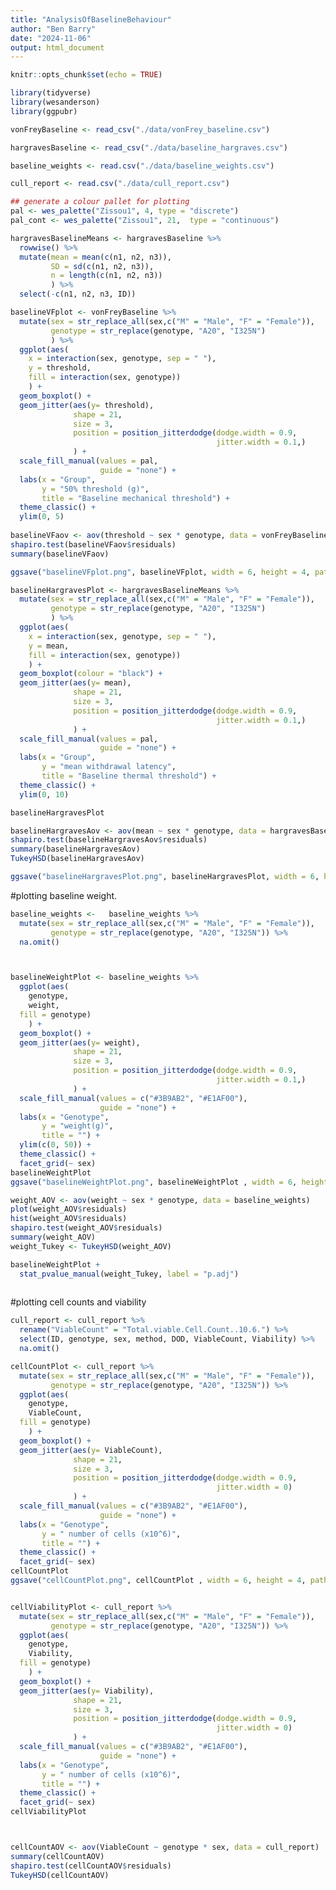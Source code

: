 ```yaml
---
title: "AnalysisOfBaselineBehaviour"
author: "Ben Barry"
date: "2024-11-06"
output: html_document
---
```


```r
knitr::opts_chunk$set(echo = TRUE)
```

```r
library(tidyverse)
library(wesanderson) 
library(ggpubr)
```

```r
vonFreyBaseline <- read_csv("./data/vonFrey_baseline.csv")

hargravesBaseline <- read_csv("./data/baseline_hargraves.csv")

baseline_weights <- read.csv("./data/baseline_weights.csv")

cull_report <- read.csv("./data/cull_report.csv")
```




```r
## generate a colour pallet for plotting 
pal <- wes_palette("Zissou1", 4, type = "discrete")
pal_cont <- wes_palette("Zissou1", 21,  type = "continuous")

```


```r

hargravesBaselineMeans <- hargravesBaseline %>%
  rowwise() %>%
  mutate(mean = mean(c(n1, n2, n3)),
         SD = sd(c(n1, n2, n3)),
         n = length(c(n1, n2, n3))
         ) %>%
  select(-c(n1, n2, n3, ID))
```

```r
baselineVFplot <- vonFreyBaseline %>%
  mutate(sex = str_replace_all(sex,c("M" = "Male", "F" = "Female")),
         genotype = str_replace(genotype, "A20", "I325N")
         ) %>%
  ggplot(aes(
    x = interaction(sex, genotype, sep = " "),
    y = threshold,
    fill = interaction(sex, genotype))
    ) +
  geom_boxplot() + 
  geom_jitter(aes(y= threshold),
              shape = 21,   
              size = 3,
              position = position_jitterdodge(dodge.width = 0.9,
                                              jitter.width = 0.1,)
              ) +
  scale_fill_manual(values = pal,
                    guide = "none") +
  labs(x = "Group",
       y = "50% threshold (g)",
       title = "Baseline mechanical threshold") +
  theme_classic() + 
  ylim(0, 5)
  
baselineVFaov <- aov(threshold ~ sex * genotype, data = vonFreyBaseline)
shapiro.test(baselineVFaov$residuals)
summary(baselineVFaov)

ggsave("baselineVFplot.png", baselineVFplot, width = 6, height = 4, path = "./figures")
```

```r
baselineHargravesPlot <- hargravesBaselineMeans %>%
  mutate(sex = str_replace_all(sex,c("M" = "Male", "F" = "Female")),
         genotype = str_replace(genotype, "A20", "I325N")
         ) %>%
  ggplot(aes(
    x = interaction(sex, genotype, sep = " "),
    y = mean,
    fill = interaction(sex, genotype))
    ) +
  geom_boxplot(colour = "black") + 
  geom_jitter(aes(y= mean),
              shape = 21,   
              size = 3,
              position = position_jitterdodge(dodge.width = 0.9,
                                              jitter.width = 0.1,)
              ) +
  scale_fill_manual(values = pal,
                    guide = "none") +
  labs(x = "Group",
       y = "mean withdrawal latency",
       title = "Baseline thermal threshold") +
  theme_classic() + 
  ylim(0, 10)

baselineHargravesPlot

baselineHargravesAov <- aov(mean ~ sex * genotype, data = hargravesBaselineMeans)
shapiro.test(baselineHargravesAov$residuals)
summary(baselineHargravesAov)
TukeyHSD(baselineHargravesAov)

ggsave("baselineHargravesPlot.png", baselineHargravesPlot, width = 6, height = 4, path = "./figures")
```

#plotting baseline weight. 

```r
baseline_weights <-   baseline_weights %>%
  mutate(sex = str_replace_all(sex,c("M" = "Male", "F" = "Female")),
         genotype = str_replace(genotype, "A20", "I325N")) %>%
  na.omit()



baselineWeightPlot <- baseline_weights %>%
  ggplot(aes(
    genotype,
    weight,
  fill = genotype)
    ) +
  geom_boxplot() + 
  geom_jitter(aes(y= weight),
              shape = 21,   
              size = 3,
              position = position_jitterdodge(dodge.width = 0.9,
                                              jitter.width = 0.1,)
              ) +
  scale_fill_manual(values = c("#3B9AB2", "#E1AF00"),
                    guide = "none") +
  labs(x = "Genotype",
       y = "weight(g)",
       title = "") +
  ylim(c(0, 50)) +
  theme_classic() +
  facet_grid(~ sex)
baselineWeightPlot 
ggsave("baselineWeightPlot.png", baselineWeightPlot , width = 6, height = 4, path = "./figures")

weight_AOV <- aov(weight ~ sex * genotype, data = baseline_weights)
plot(weight_AOV$residuals)
hist(weight_AOV$residuals)
shapiro.test(weight_AOV$residuals)
summary(weight_AOV)
weight_Tukey <- TukeyHSD(weight_AOV)

baselineWeightPlot +
  stat_pvalue_manual(weight_Tukey, label = "p.adj")
  

```

#plotting cell counts and viability
```r

cull_report <- cull_report %>%
  rename("ViableCount" = "Total.viable.Cell.Count..10.6.") %>%
  select(ID, genotype, sex, method, DOD, ViableCount, Viability) %>%
  na.omit()

cellCountPlot <- cull_report %>%
  mutate(sex = str_replace_all(sex,c("M" = "Male", "F" = "Female")),
         genotype = str_replace(genotype, "A20", "I325N")) %>%
  ggplot(aes(
    genotype,
    ViableCount,
  fill = genotype)
    ) +
  geom_boxplot() + 
  geom_jitter(aes(y= ViableCount),
              shape = 21,   
              size = 3,
              position = position_jitterdodge(dodge.width = 0.9,
                                              jitter.width = 0)
              ) +
  scale_fill_manual(values = c("#3B9AB2", "#E1AF00"),
                    guide = "none") +
  labs(x = "Genotype",
       y = " number of cells (x10^6)",
       title = "") +
  theme_classic() +
  facet_grid(~ sex)
cellCountPlot
ggsave("cellCountPlot.png", cellCountPlot , width = 6, height = 4, path = "./figures")


cellViabilityPlot <- cull_report %>%
  mutate(sex = str_replace_all(sex,c("M" = "Male", "F" = "Female")),
         genotype = str_replace(genotype, "A20", "I325N")) %>%
  ggplot(aes(
    genotype,
    Viability,
  fill = genotype)
    ) +
  geom_boxplot() + 
  geom_jitter(aes(y= Viability),
              shape = 21,   
              size = 3,
              position = position_jitterdodge(dodge.width = 0.9,
                                              jitter.width = 0)
              ) +
  scale_fill_manual(values = c("#3B9AB2", "#E1AF00"),
                    guide = "none") +
  labs(x = "Genotype",
       y = " number of cells (x10^6)",
       title = "") +
  theme_classic() +
  facet_grid(~ sex)
cellViabilityPlot



cellCountAOV <- aov(ViableCount ~ genotype * sex, data = cull_report)
summary(cellCountAOV)
shapiro.test(cellCountAOV$residuals)
TukeyHSD(cellCountAOV)
```